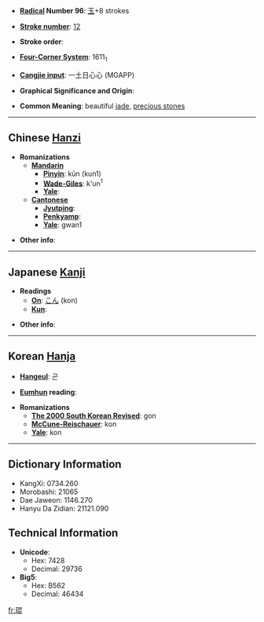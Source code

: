 * '''[[Wiktionary:Chinese radical index| Radical]] Number 96''': [[Wiktionary:Chinese radical index 玉|玉]]+8 strokes

* '''[[Wiktionary:Chinese total strokes index|Stroke number]]''': [[Wiktionary:Chinese total strokes index 12|12]]

* '''Stroke order''': 

* '''[[Wiktionary:Chinese four corner index|Four-Corner System]]''': 1611<sub>1</sub>

* '''[[Wiktionary:Chinese Cangjie index|Cangjie input]]''': 一土日心心 (MGAPP)

* '''Graphical Significance and Origin''': 

* '''Common Meaning''': beautiful [[jade]], [[precious stone]]s

----

== Chinese [[Hanzi]] ==

* '''Romanizations'''
** '''[[Mandarin]]'''
*** '''[[Pinyin]]''': kūn (kun1)
*** '''[[Wade-Giles]]''': k'un<sup>1</sup>
*** '''[[Yale]]''': 
** '''[[Cantonese]]'''
*** '''[[Jyutping]]''':
*** '''[[Penkyamp]]''': 
*** '''[[Yale]]''': gwan1

* '''Other info''': 

----

== Japanese [[Kanji]] ==

* '''Readings'''
** '''[[On]]''': [[こん]] (kon)
** '''[[Kun]]''': 

* '''Other info''':  

----

== Korean [[Hanja]] ==

* '''[[Hangeul]]''': 곤

* '''[[Eumhun]] reading''': 

* '''Romanizations'''
** '''[[The 2000 South Korean Revised Romanization|The 2000 South Korean Revised]]''': gon
** '''[[McCune-Reischauer]]''': kon
** '''[[Yale]]''': kon

----

== Dictionary Information ==

* KangXi: 0734.260
* Morobashi: 21065
* Dae Jaweon: 1146.270
* Hanyu Da Zidian: 21121.090

== Technical Information ==

* '''Unicode''':
** Hex: 7428
** Decimal: 29736
* '''Big5''':
** Hex: B562
** Decimal: 46434

[[fr:琨]]